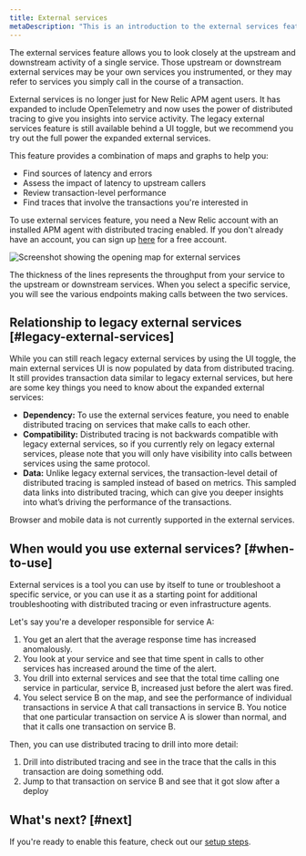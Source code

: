 ```yaml
---
title: External services
metaDescription: "This is an introduction to the external services feature"
---
```

The external services feature allows you to look closely at the upstream and downstream activity of a single service. Those upstream or downstream external services may be your own services you instrumented, or they may refer to services you simply call in the course of a transaction. 

External services is no longer just for New Relic APM agent users. It has expanded to include OpenTelemetry and now uses the power of distributed tracing to give you insights into service activity. The legacy external services feature is still available behind a UI toggle, but we recommend you try out the full power the expanded external services.  

This feature provides a combination of maps and graphs to help you:

* Find sources of latency and errors
* Assess the impact of latency to upstream callers
* Review transaction-level performance
* Find traces that involve the transactions you're interested in

To use external services feature, you need a New Relic account with an installed APM agent with distributed tracing enabled. If you don't already have an account, you can sign up [here](https://newrelic.com/signup) for a free account.

![Screenshot showing the opening map for external services](./images/intro-example.png "Screenshot showing the opening map for external services")
<figcaption>The thickness of the lines represents the throughput from your service to the upstream or downstream services. When you select a specific service, you will see the various endpoints making calls between the two services.</figcaption>

## Relationship to legacy external services [#legacy-external-services]

While you can still reach legacy external services by using the UI toggle, the main external services UI is now populated by data from distributed tracing. 
It still provides transaction data similar to legacy external services, but here are some key things you need to know about the expanded external services: 

  * **Dependency:** To use the external services feature, you need to enable distributed tracing on services that make calls to each other. 
  * **Compatibility:** Distributed tracing is not backwards compatible with legacy external services, so if you currently rely on legacy external services, please note that you will only have visibility into calls between services using the same protocol. 
  * **Data:** Unlike legacy external services, the transaction-level detail of distributed tracing is sampled instead of based on metrics. This sampled data links into distributed tracing, which can give you deeper insights into what’s driving the performance of the transactions. 

  <Callout variant="tip">
  Browser and mobile data is not currently supported in the external services.
  </Callout>

## When would you use external services? [#when-to-use]

External services is a tool you can use by itself to tune or troubleshoot a specific service, or you can use it as a starting point for additional troubleshooting with distributed tracing or even infrastructure agents. 

Let's say you're a developer responsible for service A:

  1. You get an alert that the average response time has increased anomalously.
  2. You look at your service and see that time spent in calls to other services has increased around the time of the alert.
  3. You drill into external services and see that the total time calling one service in particular, service B, increased just before the alert was fired.
  4. You select service B on the map, and see the performance of individual transactions in service A that call transactions in service B. You notice that one particular transaction on service A is slower than normal, and that it calls one transaction on service B.

Then, you can use distributed tracing to drill into more detail:

  1. Drill into distributed tracing and see in the trace that the calls in this transaction are doing something odd.
  2. Jump to that transaction on service B and see that it got slow after a deploy

## What's next? [#next]

If you're ready to enable this feature, check out our [setup steps](/docs/external-services/external-services-setup). 